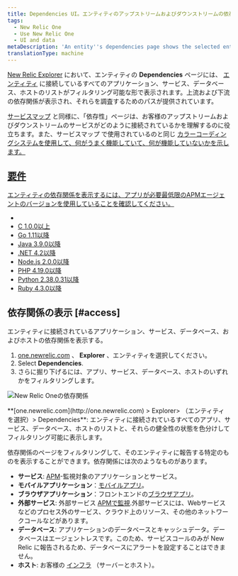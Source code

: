 ```yaml
---
title: Dependencies UI。エンティティのアップストリームおよびダウンストリームの依存関係の表示
tags:
  - New Relic One
  - Use New Relic One
  - UI and data
metaDescription: 'An entity''s dependencies page shows the selected entity''s upstream and downstream dependencies for apps, services, databases, and hosts.'
translationType: machine
---
```



[New Relic Explorer](/docs/new-relic-one/use-new-relic-one/ui-data/new-relic-one-entity-explorer-view-performance-across-apps-services-hosts) において、エンティティの **Dependencies** ページには、 [エンティティ](/docs/new-relic-one/use-new-relic-one/core-concepts/what-entity-new-relic) に接続しているすべてのアプリケーション、サービス、データベース、ホストのリストがフィルタリング可能な形で表示されます。上流および下流の依存関係が表示され、それらを調査するためのパスが提供されています。

[サービスマップ](/docs/understand-dependencies/understand-system-dependencies/service-maps/service-maps-new-relic-one) と同様に、「依存性」ページは、お客様のアップストリームおよびダウンストリームのサービスがどのように接続されているかを理解するのに役立ちます。また、サービスマップ で使用されているのと同じ [カラーコーディングシステムを使用して、何がうまく機能していて、何が機能していないかを示します。](/docs/understand-dependencies/understand-system-dependencies/service-maps/service-maps-new-relic-one#alerts)

## [要件](/docs/understand-dependencies/understand-system-dependencies/service-maps/service-maps-new-relic-one#alerts)

[エンティティの依存関係を表示するには、アプリが必要最低限のAPMエージェントのバージョンを使用していることを確認してください。](/docs/understand-dependencies/understand-system-dependencies/service-maps/service-maps-new-relic-one#alerts)

* [](/docs/understand-dependencies/understand-system-dependencies/service-maps/service-maps-new-relic-one#alerts)
* [](/docs/understand-dependencies/understand-system-dependencies/service-maps/service-maps-new-relic-one#alerts)[C 1.0.0以上](/docs/release-notes/agent-release-notes/c-sdk-release-notes)
* [Go 1.11以降](/docs/release-notes/agent-release-notes/go-release-notes)
* [Java 3.9.0以降](/docs/release-notes/agent-release-notes/java-release-notes)
* [.NET 4.2以降](/docs/release-notes/agent-release-notes/net-release-notes)
* [Node.js 2.0.0以降](/docs/release-notes/agent-release-notes/nodejs-release-notes)
* [PHP 4.19.0以降](/docs/release-notes/agent-release-notes/php-release-notes)
* [Python 2.38.0.31以降](/docs/release-notes/agent-release-notes/python-release-notes)
* [Ruby 4.3.0以降](/docs/release-notes/agent-release-notes/ruby-release-notes)

## 依存関係の表示 [#access]

エンティティに接続されているアプリケーション、サービス、データベース、およびホストの依存関係を表示する。

1. [one.newrelic.com](http://one.newrelic.com) 、 **Explorer** 、エンティティを選択してください。
2. Select **Dependencies**.
3. さらに掘り下げるには、アプリ、サービス、データベース、ホストのいずれかをフィルタリングします。

<img
  title="NR1_dependencies.png"
  alt="New Relic Oneの依存関係"
  src={newRelicOneDependenciesUi}
/>

<figcaption>
  **[one.newrelic.com](http://one.newrelic.com) > Explorer> （エンティティを選択）> Dependencies**: エンティティに接続されているすべてのアプリ、サービス、データベース、ホストのリストと、それらの健全性の状態を色分けしてフィルタリング可能に表示します。
</figcaption>

依存関係のページをフィルタリングして、そのエンティティに報告する特定のものを表示することができます。依存関係には次のようなものがあります。

* **サービス**: [APM](/docs/apm)-監視対象のアプリケーションとサービス。
* **モバイルアプリケーション**：[モバイルアプリ](/docs/mobile-monitoring)。
* **ブラウザアプリケーション**：フロントエンドの[ブラウザアプリ](/docs/browser)。
* **外部サービス**: 外部サービス [APMで監視](/docs/apm/applications-menu/monitoring/external-services-page).外部サービスには、Webサービスなどのプロセス外のサービス、クラウド上のリソース、その他のネットワークコールなどがあります。
* **データベース**: アプリケーションのデータベースとキャッシュデータ。データベースはエージェントレスです。このため、サービスコールのみが New Relic に報告されるため、データベースにアラートを設定することはできません。
* **ホスト**: お客様の [インフラ](/docs/infrastructure) （サーバーとホスト）。
